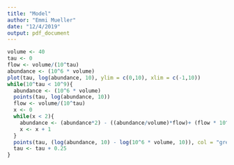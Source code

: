 ```yaml
---
title: "Model"
author: "Emmi Mueller"
date: "12/4/2019"
output: pdf_document
---
```

```r
volume <- 40
tau <- 0
flow <- volume/(10^tau)
abundance <- (10^6 * volume)
plot(tau, log(abundance, 10), ylim = c(0,10), xlim = c(-1,10))
while(10^tau < 10^9){
  abundance <- (10^6 * volume)
  points(tau, log(abundance, 10))
  flow <- volume/(10^tau)
  x <- 0
  while(x < 2){
    abundance <- (abundance*2) - ((abundance/volume)*flow)+ (flow * 10^6)
    x <- x + 1
  }
  points(tau, (log(abundance, 10) - log(10^6 * volume, 10)), col = "green")
  tau <- tau + 0.25
}
```

